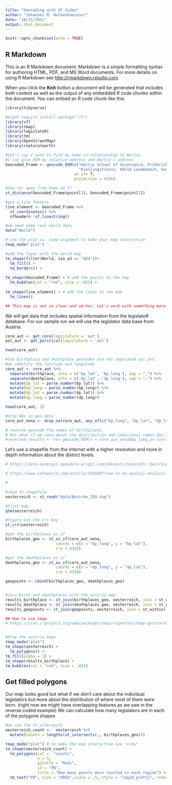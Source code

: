 ```yaml
---
title: "Geocoding with SF_Video"
author: "Johannes M. Halkenhaeusser"
date: "10/21/2021"
output: html_document
---
```


```r
knitr::opts_chunk$set(echo = TRUE)
```

## R Markdown

This is an R Markdown document. Markdown is a simple formatting syntax for authoring HTML, PDF, and MS Word documents. For more details on using R Markdown see <http://rmarkdown.rstudio.com>.

When you click the **Knit** button a document will be generated that includes both content as well as the output of any embedded R code chunks within the document. You can embed an R code chunk like this:

```r

library(tidyverse)

#might require install.package("sf")
library(sf)
library(tmap)
library(legislatoR)
library(tm)
library(OpenStreetMap)
library(rnaturalearth)

```

```r
#Let's say I want to find my home in relationship to Hertie
#I can give OSM my relative address and Hertie's address
Geocoded_Frame <- geocode_OSM(c("Hertie School of Governance, Friedrichstrasse, Berlin, Germany",
                                "Rieslingstrasse, 69514 Laudenbach, Germany"), 
                              as.sf= T,
                              projection = 4326)

#how far away from home am I?
st_distance(Geocoded_Frame$point[1], Geocoded_Frame$point[2])

#get a line feature
line_element <- Geocoded_Frame %>% 
  st_coordinates() %>% 
  sfheaders::sf_linestring()

#we need some real world data
data("World")

# use the plot vs. view argument to make your map interactive
tmap_mode('plot')

#add the layer with the world map
tm_shape(filter(World, iso_a3 == "DEU"))+
  tm_fill() +
  tm_borders() +
  
tm_shape(Geocoded_Frame) + # add the points to the map
  tm_bubbles(col = "red", size = .025) + 
  
tm_shape(line_element) + # add the lines to the map 
  tm_lines()

## This map is not so clear and ad-hoc. Let's work with something more advanced...

```
We will get data that includes spatial information from the legislatoR database.
For our sample run we will use the legislator data base from Austria. 


```r
core_aut <- get_core(legislature = 'aut')
pol_aut <- get_political(legislature = 'aut')

head(core_aut)

#the birthplace and deathplace geocodes are not separated out yet. 
#we identify the latitude and longitude 
core_aut <- core_aut %>%
  separate(birthplace, into = c('bp_lat', 'bp_long'), sep = ",") %>%
  separate(deathplace, into = c('dp_lat', 'dp_long'), sep = ",") %>%
  mutate(bp_lat = parse_number(bp_lat)) %>%
  mutate(bp_long = parse_number(bp_long)) %>%
  mutate(dp_lat = parse_number(dp_lat)) %>%
  mutate(dp_long = parse_number(dp_long))

head(core_aut, 3)

```

```r

#drop NAs in geo data
core_aut_nona <- drop_na(core_aut, any_of(c("bp_long", "bp_lat", "dp_long", "dp_lat")))

# reverse geocode the names of birthplaces.
# But what if we care about the distribution and individual names don't tell us anything. 
#reversed_results <- rev_geocode_OSM(x = core_aut_nona$bp_long,y= core_aut_nona$bp_lat)


```

Let's use a shapefile from the internet with a higher resolution and more in depth information about the district levels. 
```r

# https://data-synergis.opendata.arcgis.com/datasets/SynerGIS::bezirksgrenzen-1250-000/explore?location=47.092207%2C14.608863%2C7.56

# https://www.infoworld.com/article/3505897/how-to-do-spatial-analysis-in-r-with-sf.html

#

#read in shapefile 
oesterreich <- st_read("data/Bezirke_250.shp")

#first map
qtm(oesterreich)

#figure out the crs key
st_crs(oesterreich)

#get the birthplaces as sf 
birthplaces_geo <- st_as_sf(core_aut_nona, 
                      coords = c(x = "bp_long", y = "bp_lat"), 
                      crs = 4326)

#get the deathplaces as sf 
deathplaces_geo <- st_as_sf(core_aut_nona, 
                      coords = c(x = "dp_long", y = "dp_lat"), 
                      crs = 4326)

geopoints <- cbind(birthplaces_geo, deathplaces_geo)


#join birth and deathplaces with the austria map
results_birthplace <- st_join(birthplaces_geo, oesterreich, join = st_within)
results_deathplace <- st_join(deathplaces_geo, oesterreich, join = st_within)
results_geopoints <- st_join(geopoints, oesterreich, join = st_within)

## How to use tmap 
# https://cran.r-project.org/web/packages/tmap/vignettes/tmap-getstarted.html


#draw the austria maps
tmap_mode("plot")
tm_shape(oesterreich) +
  tm_polygons() +
tm_fill(alpha = 1) +
tm_shape(results_birthplace) +
tm_bubbles(col = "red", size = .025)


```
## Get filled polygons
Our map looks good but what if we don't care about the individual legislators but more about the distribution of where most of them were born. (right now we might have overlapping features as we saw in the reverse coded example) 
We can calculate how many legislators are in each of the polygone shapes 
```r

#we use the st_intersects
oesterreich_count <-  oesterreich %>% 
  mutate(counts = lengths(st_intersects(., birthplaces_geo)))

tmap_mode("plot") # to make the map interactive use "view"
tm_shape(oesterreich_count) + 
  tm_polygons(col =  "counts",
              n = 5,
              palette = "Reds",
              id = "PB",
              title = "How many points were counted in each region") +
  tm_text("PB", size = "AREA",scale = .5, style = "log10_pretty", remove.overlap = TRUE) 


```



